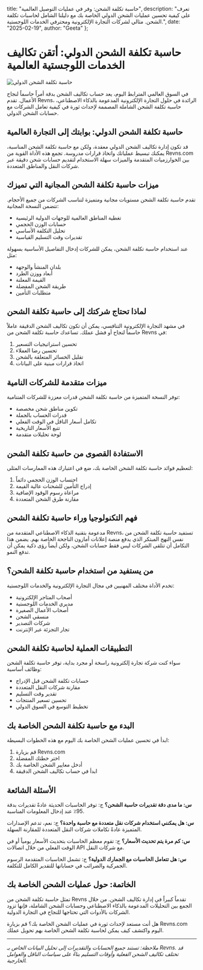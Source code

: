   title: "حاسبة تكلفة الشحن: وفر في عمليات التوصيل العالمية",
  description: "تعرف على كيفية تحسين عمليات الشحن الدولي الخاصة بك مع دليلنا الشامل لحاسبات تكلفة الشحن. مثالي لشركات التجارة الإلكترونية ومحترفي الخدمات اللوجستية.",
  date: "2025-02-19",
  author: "Geeta"
};

# حاسبة تكلفة الشحن الدولي: أتقن تكاليف الخدمات اللوجستية العالمية

![حاسبة تكلفة الشحن الدولي](/images/blog/international-shipping-cost-calculator.jpeg)

في السوق العالمي المترابط اليوم، يعد حساب تكاليف الشحن بدقة أمراً حاسماً لنجاح الأعمال. تقدم Revns، الرائدة في حلول التجارة الإلكترونية المدعومة بالذكاء الاصطناعي، حاسبة تكلفة الشحن الشاملة المصممة لإحداث ثورة في كيفية تعامل الشركات مع حسابات الشحن الدولي.

## حاسبة تكلفة الشحن الدولي: بوابتك إلى التجارة العالمية

قد تكون إدارة تكاليف الشحن الدولي معقدة، ولكن مع حاسبة تكلفة الشحن المناسبة، يمكنك تبسيط عملياتك واتخاذ قرارات مدروسة. تجمع هذه الأداة القوية من Revns.com بين الخوارزميات المتقدمة والميزات سهلة الاستخدام لتقديم حسابات شحن دقيقة عبر شركات النقل والمناطق المتعددة.

## ميزات حاسبة تكلفة الشحن المجانية التي تميزك

تقدم حاسبة تكلفة الشحن مستويات مجانية ومتميزة لتناسب الشركات من جميع الأحجام. تتضمن النسخة المجانية:

- تغطية المناطق العالمية للوجهات الدولية الرئيسية
- حسابات الوزن الحجمي
- تحليل التكلفة الأساسي
- تقديرات وقت التسليم القياسية

عند استخدام حاسبة تكلفة الشحن، يمكن للشركات إدخال التفاصيل الأساسية بسهولة مثل:

- بلدان المنشأ والوجهة
- أبعاد ووزن الطرد
- القيمة المعلنة
- طريقة الشحن المفضلة
- متطلبات التأمين

## لماذا تحتاج شركتك إلى حاسبة تكلفة الشحن

في مشهد التجارة الإلكترونية التنافسي، يمكن أن تكون تكاليف الشحن الدقيقة عاملاً حاسماً لنجاح أو فشل عملك. تساعدك حاسبة تكلفة الشحن من Revns في:

1. تحسين استراتيجيات التسعير
2. تحسين رضا العملاء
3. تقليل الخسائر المتعلقة بالشحن
4. اتخاذ قرارات مبنية على البيانات

## ميزات متقدمة للشركات النامية

توفر النسخة المتميزة من حاسبة تكلفة الشحن قدرات معززة للشركات المتنامية:

- تكوين مناطق شحن مخصصة
- قدرات الحساب بالجملة
- تكامل أسعار الناقل في الوقت الفعلي
- تتبع الأسعار التاريخية
- لوحة تحليلات متقدمة

## الاستفادة القصوى من حاسبة تكلفة الشحن

لتعظيم فوائد حاسبة تكلفة الشحن الخاصة بك، ضع في اعتبارك هذه الممارسات المثلى:

1. احتساب الوزن الحجمي دائماً
2. إدراج التأمين للشحنات عالية القيمة
3. مراعاة رسوم الوقود الإضافية
4. مقارنة طرق الشحن المتعددة

## فهم التكنولوجيا وراء حاسبة تكلفة الشحن

مدعومة بتقنية الذكاء الاصطناعي المتقدمة من Revns، تستفيد حاسبة تكلفة الشحن من نفس النهج المبتكر الذي يدفع منصة إعلانات أمازون الناجحة الخاصة بهم. يضمن هذا التكامل أن تتلقى الشركات ليس فقط حسابات الشحن، ولكن أيضاً رؤى ذكية يمكن أن تدفع النمو.

## من يستفيد من استخدام حاسبة تكلفة الشحن؟

تخدم الأداة مختلف المهنيين في مجال التجارة الإلكترونية والخدمات اللوجستية:

- أصحاب المتاجر الإلكترونية
- مديري الخدمات اللوجستية
- أصحاب الأعمال الصغيرة
- منسقي الشحن
- شركات التصدير
- تجار التجزئة عبر الإنترنت

## التطبيقات العملية لحاسبة تكلفة الشحن

سواء كنت شركة تجارة إلكترونية راسخة أو مجرد بداية، توفر حاسبة تكلفة الشحن وظائف أساسية:

- حسابات تكلفة الشحن قبل الإدراج
- مقارنة شركات النقل المتعددة
- تقدير وقت التسليم
- تحسين تسعير المنتجات
- تخطيط التوسع في السوق الدولي

## البدء مع حاسبة تكلفة الشحن الخاصة بك

ابدأ في تحسين عمليات الشحن الخاصة بك اليوم مع هذه الخطوات البسيطة:

1. قم بزيارة Revns.com
2. اختر خطتك المفضلة
3. أدخل معايير الشحن الخاصة بك
4. ابدأ في حساب تكاليف الشحن الدقيقة

## الأسئلة الشائعة

**س: ما مدى دقة تقديرات حاسبة الشحن؟**
ج: توفر الحاسبات الحديثة عادةً تقديرات بدقة 95٪ عند إدخال المعلومات المناسبة.

**س: هل يمكنني استخدام شركات نقل متعددة مع حاسبة واحدة؟**
ج: نعم، تدعم الإصدارات المتميزة عادةً تكاملات شركات النقل المتعددة للمقارنة السهلة.

**س: كم مرة يتم تحديث الأسعار؟**
ج: تقوم معظم الحاسبات بتحديث الأسعار يومياً أو في الوقت الفعلي من خلال اتصالات API مع شركات النقل.

**س: هل تتعامل الحاسبات مع الجمارك الدولية؟**
ج: تشمل الحاسبات المتقدمة الرسوم الجمركية والضرائب في حساباتها للتقدير الكامل للتكلفة.

## الخاتمة: حول عمليات الشحن الخاصة بك

تمثل حاسبة تكلفة الشحن من Revns تقدماً كبيراً في إدارة تكاليف الشحن. من خلال الجمع بين التحليلات المدعومة بالذكاء الاصطناعي وحسابات الشحن الشاملة، فإنها تزود الشركات بالأدوات التي تحتاجها للنجاح في التجارة الدولية.

هل أنت مستعد لإحداث ثورة في عمليات الشحن الخاصة بك؟ قم بزيارة Revns.com اليوم واكتشف كيف يمكن لحاسبة تكلفة الشحن الخاصة بهم تحويل عملك.

---

*ملاحظة: تستند جميع الحسابات والتقديرات إلى تحليل البيانات الخاص بـ Revns. قد تختلف تكاليف الشحن الفعلية وأوقات التسليم بناءً على سياسات الناقل والعوامل الخارجية.*
